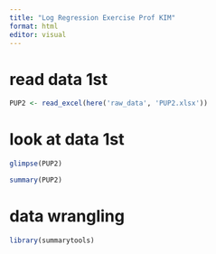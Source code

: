 ```yaml
---
title: "Log Regression Exercise Prof KIM"
format: html
editor: visual
---
```


# read data 1st
```r
PUP2 <- read_excel(here('raw_data', 'PUP2.xlsx'))
```
# look at data 1st
```r
glimpse(PUP2)
```
```r
summary(PUP2)
```
# data wrangling
```r
library(summarytools)
```

